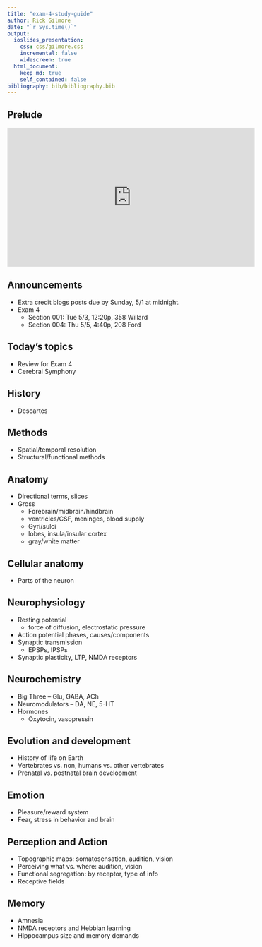 ```yaml
---
title: "exam-4-study-guide"
author: Rick Gilmore
date: "`r Sys.time()`"
output:
  ioslides_presentation:
    css: css/gilmore.css
    incremental: false
    widescreen: true
  html_document:
    keep_md: true
    self_contained: false
bibliography: bib/bibliography.bib
---
```


## Prelude

<iframe width="560" height="315" src="https://www.youtube.com/embed/K8MWjFO9NCc" frameborder="0" allowfullscreen></iframe>

## Announcements

- Extra credit blogs posts due by Sunday, 5/1 at midnight.
- Exam 4
    + Section 001: Tue 5/3, 12:20p, 358 Willard
    + Section 004: Thu 5/5, 4:40p, 208 Ford

## Today's topics

- Review for Exam 4
- Cerebral Symphony

## History

- Descartes

## Methods

- Spatial/temporal resolution
- Structural/functional methods

## Anatomy

- Directional terms, slices
- Gross
    + Forebrain/midbrain/hindbrain
    + ventricles/CSF, meninges, blood supply
    + Gyri/sulci
    + lobes, insula/insular cortex
    + gray/white matter
    
## Cellular anatomy

- Parts of the neuron
    
## Neurophysiology

- Resting potential
    + force of diffusion, electrostatic pressure
- Action potential phases, causes/components
- Synaptic transmission
    + EPSPs, IPSPs
- Synaptic plasticity, LTP, NMDA receptors

## Neurochemistry

- Big Three -- Glu, GABA, ACh
- Neuromodulators -- DA, NE, 5-HT
- Hormones
    + Oxytocin, vasopressin

## Evolution and development

- History of life on Earth
- Vertebrates vs. non, humans vs. other vertebrates
- Prenatal vs. postnatal brain development

## Emotion

- Pleasure/reward system
- Fear, stress in behavior and brain

## Perception and Action

- Topographic maps: somatosensation, audition, vision
- Perceiving what vs. where: audition, vision
- Functional segregation: by receptor, type of info
- Receptive fields

## Memory

- Amnesia
- NMDA receptors and Hebbian learning
- Hippocampus size and memory demands
